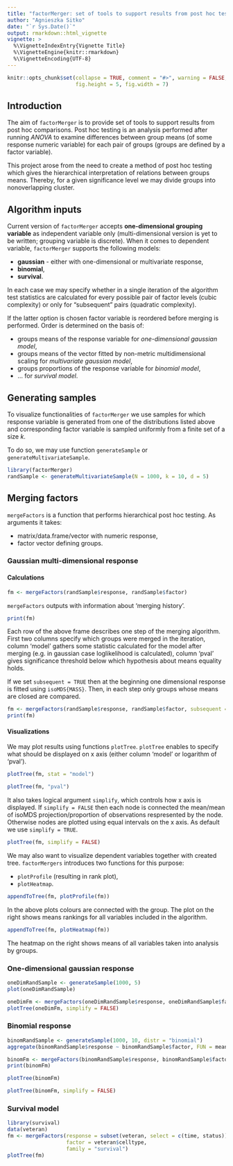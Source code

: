 ```yaml
---
title: "factorMerger: set of tools to support results from post hoc testing"
author: "Agnieszka Sitko"
date: "`r Sys.Date()`"
output: rmarkdown::html_vignette
vignette: >
  %\VignetteIndexEntry{Vignette Title}
  %\VignetteEngine{knitr::rmarkdown}
  %\VignetteEncoding{UTF-8}
---
```


```r
knitr::opts_chunk$set(collapse = TRUE, comment = "#>", warning = FALSE, message = FALSE,
                      fig.height = 5, fig.width = 7)
```

## Introduction

The aim of `factorMerger` is to provide set of tools to support results from post hoc comparisons. Post hoc testing is an analysis performed after running *ANOVA* to examine differences between group means (of some response numeric variable) for each pair of groups (groups are defined by a factor variable).

This project arose from the need to create a method of post hoc testing which gives the hierarchical interpretation of relations between groups means. Thereby, for a given significance level we may divide groups into nonoverlapping cluster. 

## Algorithm inputs

Current version of `factorMerger` accepts **one-dimensional grouping variable** as independent variable only (multi-dimensional version is yet to be written; grouping variable is discrete). When it comes to dependent variable, `factorMerger` supports the following models:

 - **gaussian** - either with one-dimensional or multivariate response,
 - **binomial**,
 - **survival**.
 
In each case we may specify whether in a single iteration of the algorithm test statistics are calculated for every possible pair of factor levels (cubic complexity) or only for "subsequent" pairs (quadratic complexity).

If the latter option is chosen factor variable is reordered before merging is performed. Order is determined on the basis of:

 - groups means of the response variable for *one-dimensional gaussian model*,
 - groups means of the vector fitted by non-metric multidimensional scaling for *multivariate gaussian model*,
 - groups proportions of the response variable for *binomial model*,
 - ... for *survival model*.

## Generating samples 

To visualize functionalities of `factorMerger` we use samples for which response variable is generated from one of the distributions listed above and corresponding factor variable is sampled uniformly from a finite set of a size $k$. 

To do so, we may use function `generateSample` or `generateMultivariateSample`.

```r
library(factorMerger) 
randSample <- generateMultivariateSample(N = 1000, k = 10, d = 5)
```

## Merging factors

`mergeFactors` is a function that performs hierarchical post hoc testing. As arguments it takes:

 - matrix/data.frame/vector with numeric response,
 - factor vector defining groups.

### Gaussian multi-dimensional response

#### Calculations



```r
fm <- mergeFactors(randSample$response, randSample$factor)
```

`mergeFactors` outputs with information about 'merging history'.

```r
print(fm)
```

Each row of the above frame describes one step of the merging algorithm. First two columns specify which groups were merged in the iteration, column 'model' gathers some statistic calculated for the model after merging (e.g. in gaussian case loglikelihood is calculated), column 'pval' gives significance threshold below which hypothesis about means equality holds.

If we set `subsequent = TRUE` then at the beginning one dimensional response is fitted using `isoMDS{MASS}`. Then, in each step only groups whose means are closed are compared.

```r
fm <- mergeFactors(randSample$response, randSample$factor, subsequent = TRUE)
print(fm)
```



#### Visualizations

We may plot results using functions `plotTree`. `plotTree` enables to specify what should be displayed on x axis (either column 'model' or logarithm of 'pval').

```r
plotTree(fm, stat = "model")
```

```r
plotTree(fm, "pval")
```

It also takes logical argument `simplify`, which controls how x axis is displayed. If `simplify = FALSE` then each node is connected the mean/mean of isoMDS projection/proportion of observations respresented by the node. Otherwise nodes are plotted using equal intervals on the x axis. As default we use `simplify = TRUE`. 

```r
plotTree(fm, simplify = FALSE)
```



We may also want to visualize dependent variables together with created tree. `factorMergers` introduces two functions for this purpose:

 - `plotProfile` (resulting in rank plot),
 - `plotHeatmap`.
 
```r
appendToTree(fm, plotProfile(fm))
```

In the above plots colours are connected with the group. The plot on the right shows means rankings for all variables included in the algorithm. 

```r
appendToTree(fm, plotHeatmap(fm))
```

The heatmap on the right shows means of all variables taken into analysis by groups.

### One-dimensional gaussian response

```r
oneDimRandSample <- generateSample(1000, 5)
plot(oneDimRandSample)
```
```r
oneDimFm <- mergeFactors(oneDimRandSample$response, oneDimRandSample$factor)
plotTree(oneDimFm, simplify = FALSE)
```


### Binomial response

```r
binomRandSample <- generateSample(1000, 10, distr = "binomial")
aggregate(binomRandSample$response ~ binomRandSample$factor, FUN = mean)
```

```r
binomFm <- mergeFactors(binomRandSample$response, binomRandSample$factor, family = "binomial", subsequent = TRUE)
print(binomFm)
```

```r
plotTree(binomFm)
```

```r
plotTree(binomFm, simplify = FALSE)
```

### Survival model
 
 
```r
library(survival)
data(veteran)
fm <- mergeFactors(response = subset(veteran, select = c(time, status)), 
                   factor = veteran$celltype, 
                   family = "survival")
plotTree(fm)
```
